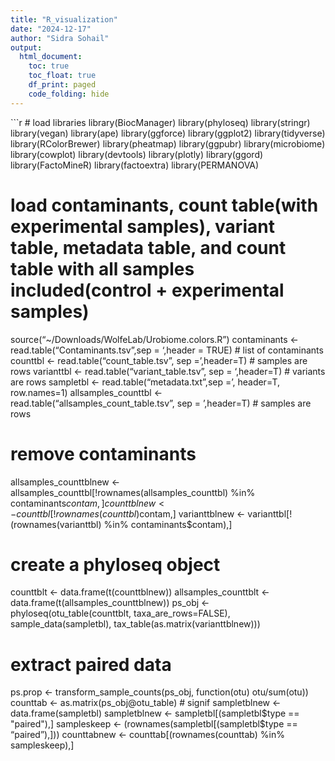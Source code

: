 ```yaml
---
title: "R_visualization"
date: "2024-12-17"
author: "Sidra Sohail"
output:
  html_document:
    toc: true
    toc_float: true
    df_print: paged
    code_folding: hide
---
```


```r
# load libraries
library(BiocManager)
library(phyloseq)
library(stringr)
library(vegan)
library(ape)
library(ggforce)
library(ggplot2)
library(tidyverse)
library(RColorBrewer)
library(pheatmap)
library(ggpubr)
library(microbiome)
library(cowplot)
library(devtools)
library(plotly)
library(ggord)
library(FactoMineR)
library(factoextra)
library(PERMANOVA)

# load contaminants, count table(with experimental samples), variant table, metadata table, and count table with all samples included(control + experimental samples)
source("~/Downloads/WolfeLab/Urobiome.colors.R")
contaminants <- read.table("Contaminants.tsv",sep = '\t',header = TRUE) # list of contaminants
counttbl <- read.table("count_table.tsv", sep = '\t',header=T) # samples are rows
varianttbl <- read.table("variant_table.tsv", sep = '\t',header=T) # variants are rows
sampletbl <- read.table("metadata.txt",sep = '\t', header=T, row.names=1)
allsamples_counttbl <- read.table("allsamples_count_table.tsv", sep = '\t',header=T) # samples are rows

# remove contaminants
allsamples_counttblnew <- allsamples_counttbl[!rownames(allsamples_counttbl) %in% contaminants$contam,]
counttblnew <- counttbl[!rownames(counttbl) %in% contaminants$contam,]
varianttblnew <- varianttbl[!(rownames(varianttbl) %in% contaminants$contam),]

# create a phyloseq object
counttblt <- data.frame(t(counttblnew))
allsamples_counttblt <- data.frame(t(allsamples_counttblnew))
ps_obj <- phyloseq(otu_table(counttblt, taxa_are_rows=FALSE),
                   sample_data(sampletbl),
                   tax_table(as.matrix(varianttblnew)))


# extract paired data
ps.prop <- transform_sample_counts(ps_obj, function(otu) otu/sum(otu))
counttab <- as.matrix(ps_obj@otu_table) # signif
sampletblnew <- data.frame(sampletbl)
sampletblnew <- sampletbl[(sampletbl$type == "paired"),]
sampleskeep <- (rownames(sampletbl[(sampletbl$type == "paired"),]))
counttabnew <- counttab[(rownames(counttab) %in% sampleskeep),]

